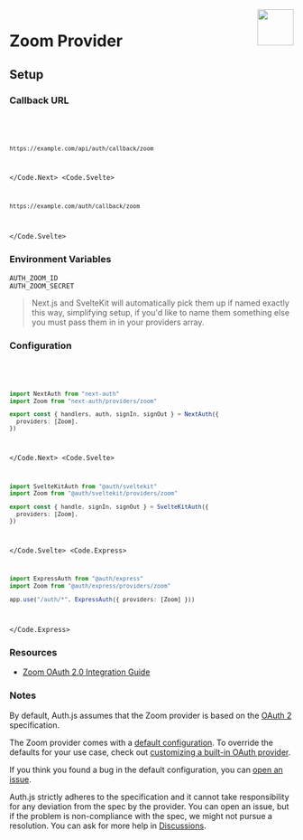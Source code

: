 
<img align="right" src="/img/providers/zoom.svg" height="64" width="64" />

# Zoom Provider

## Setup

### Callback URL

<Code>
  <Code.Next>

```bash
https://example.com/api/auth/callback/zoom
```

  </Code.Next>
  <Code.Svelte>

```bash
https://example.com/auth/callback/zoom
```

  </Code.Svelte>
</Code>

### Environment Variables

```
AUTH_ZOOM_ID
AUTH_ZOOM_SECRET
```

> Next.js and SvelteKit will automatically pick them up if named exactly this way, simplifying
> setup, if you'd like to name them something else you must pass them in in your providers array.

### Configuration

<Code>
  <Code.Next>

```ts filename="/auth.ts"
import NextAuth from "next-auth"
import Zoom from "next-auth/providers/zoom"

export const { handlers, auth, signIn, signOut } = NextAuth({
  providers: [Zoom],
})
```

  </Code.Next>
  <Code.Svelte>

```ts filename="/src/auth.ts"
import SvelteKitAuth from "@auth/sveltekit"
import Zoom from "@auth/sveltekit/providers/zoom"

export const { handle, signIn, signOut } = SvelteKitAuth({
  providers: [Zoom],
})
```

  </Code.Svelte>
  <Code.Express>

```ts filename="/src/app.ts"
import ExpressAuth from "@auth/express"
import Zoom from "@auth/express/providers/zoom"

app.use("/auth/*", ExpressAuth({ providers: [Zoom] }))
```

  </Code.Express>
</Code>

### Resources

- [Zoom OAuth 2.0 Integration Guide](https://developers.zoom.us/docs/integrations/oauth/)

### Notes

By default, Auth.js assumes that the Zoom provider is
based on the [OAuth 2](https://www.rfc-editor.org/rfc/rfc6749.html) specification.

<Callout>

The Zoom provider comes with a [default configuration](https://github.com/nextauthjs/next-auth/blob/main/packages/core/src/providers/zoom.ts).
To override the defaults for your use case, check out [customizing a built-in OAuth provider](https://authjs.dev/guides/providers/custom-provider#override-default-options).

</Callout>

If you think you found a bug in the default configuration, you can [open an issue](https://authjs.dev/new/provider-issue).

Auth.js strictly adheres to the specification and it cannot take responsibility for any deviation from
the spec by the provider. You can open an issue, but if the problem is non-compliance with the spec,
we might not pursue a resolution. You can ask for more help in [Discussions](https://authjs.dev/new/github-discussions).
